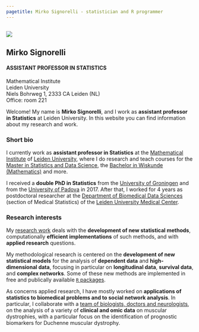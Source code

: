 ```yaml
---
pagetitle: Mirko Signorelli - statistician and R programmer
---
```


##

<div class="jumbotron fp-jumbo">
<div class="row">
<div class="col-12 col-md-6 go-away-p-margin">
<img src="images/mirkosignorelli.jpg" class="img-responsive" />
</div>
<div class="col-12 col-md-6" style="margin-top: 10px;">
## Mirko Signorelli

#### ASSISTANT PROFESSOR IN STATISTICS

Mathematical Institute  
Leiden University  
Niels Bohrweg 1, 2333 CA Leiden (NL)  
Office: room 221

</div>
</div>
</div>

Welcome! My name is **Mirko Signorelli**, and I work as **assistant professor in Statistics** at Leiden University. In this website you can find information about my research and work.

### Short bio

I currently work as **assistant professor in Statistics** at the [Mathematical Institute](https://www.universiteitleiden.nl/en/science/mathematics) of [Leiden University](https://www.universiteitleiden.nl/en/about-us), where I do research and teach courses for the [Master in Statistics and Data Science](https://www.universiteitleiden.nl/en/education/study-programmes/master/statistics--data-science), the [Bachelor in Wiskunde (Mathematics)](https://www.universiteitleiden.nl/onderwijs/opleidingen/bachelor/wiskunde) and more.

I received a **double PhD in Statistics** from the [University of Groningen](https://www.rug.nl) and from the [University of Padova](https://www.unipd.it/en/) in 2017. After that, I worked for 4 years as postdoctoral researcher at the [Department of Biomedical Data Sciences](https://www.lumc.nl/org/bds/?setlanguage=English&setcountry=en) (section of Medical Statistics) of the [Leiden University Medical Center](https://www.lumc.nl/research/introduction).

### Research interests

My [research work](publications.html) deals with the **development of new statistical methods**, computationally **efficient implementations** of such methods, and with **applied research** questions.

My methodological research is centered on the **development of new statistical models** for the analysis of **dependent data** and **high-dimensional data**, focusing in particular on **longitudinal data**, **survival data**, and **complex networks**. Some of these new methods are implemented in free and publically available [`R` packages](r.html).

As concerns applied research, I have mostly worked on **applications of statistics to biomedical problems and to social network analysis**. In particular, I collaborate with a [team of biologists, doctors and neurologists](https://www.spierziektencentrum.nl/location/lumc/), on the analysis of a variety of **clinical and omic data** on muscular dystrophies, with a particular focus on the identification of prognostic biomarkers for Duchenne muscular dystrophy.

</section>
